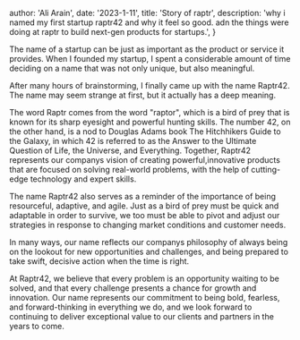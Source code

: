 

  author: 'Ali Arain',
  date: '2023-1-11',
  title: 'Story of raptr',
  description:
    'why i named my first startup raptr42 and why it feel so good. adn the things were doing at raptr to build next-gen products for startups.',
}




The name of a startup can be just as important as the product or service it provides. When I founded my startup, 
I spent a considerable amount of time deciding on a name that was not only unique, but also meaningful.

After many hours of brainstorming, I finally came up with the name Raptr42.
The name may seem strange at first, but it actually has a deep meaning.

The word Raptr comes from the word "raptor", which is a bird of prey that is known for its sharp eyesight and powerful hunting skills.
The number 42, on the other hand, is a nod to Douglas Adams book The Hitchhikers Guide to the Galaxy, in which 42 is referred to as the Answer to the Ultimate Question of Life, the Universe, and Everything.
Together, Raptr42 represents our companys vision of creating powerful,innovative products that are focused on solving real-world problems, with the help of cutting-edge technology and expert skills.

The name Raptr42 also serves as a reminder of the importance of being resourceful, adaptive, and agile. Just as a bird of prey must be quick and adaptable in order to survive,
we too must be able to pivot and adjust our strategies in response to changing market conditions and customer needs.

In many ways, our name reflects our companys philosophy of always being on the lookout for new opportunities and challenges, and being prepared to take swift, decisive action when the time is right.

At Raptr42, we believe that every problem is an opportunity waiting to be solved, and that every challenge presents a chance for growth and innovation. 
Our name represents our commitment to being bold, fearless, and forward-thinking in everything we do, and we look forward to continuing to deliver exceptional value to our clients and partners in the years to come.